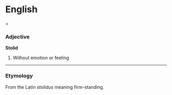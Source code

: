 =English==


===Adjective===
'''Stolid''' 

# Without emotion or feeling

----

===Etymology===
From the Latin ''stolidus'' meaning firm-standing.